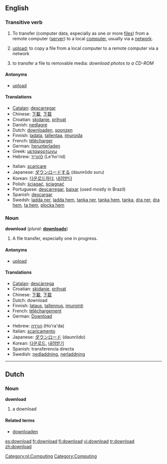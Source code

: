 {{see|Download}}
==English==

===Transitive verb===
{{conj|download|downloads|downloaded|downloaded|downloading}}

# To transfer (computer data, especially as one or more [[file|files]]) from a remote computer ([[server]]) to a local [[computer]], usually via a [[network]].
# {{italbrac|nonstandard}} [[upload]]; to copy a file from a local computer to a remote computer via a network
# {{italbrac|nonstandard}} to transfer a file to removable media: ''download photos to a CD-ROM''

====Antonyms====
*[[upload]]

====Translations====
{{top}}
*[[Catalan]]: [[descarregar]]
*Chinese: [[下載]], [[下载]]
*Croatian: [[skidanje]], [[prihvat]]
*Danish: [[nedlagre]]
*Dutch: [[downloaden]], [[sponzen]]
*Finnish: [[ladata]], [[tallentaa]], [[imuroida]] {{italbrac|slang}}
*French: [[télécharger]]
*German: [[herunterladen]]
*Greek: [[μεταφορτώνω]]
*Hebrew: [[להוריד]] (Le'ho'rid)
{{mid}}
*Italian: [[scaricare]]
*Japanese: [[ダウンロードする]] (daunrōdo suru)
*Korean: [[다운로드하다]], [[내려받다]]
*Polish: [[ściągać]], [[ściągnąć]]
*Portuguese: [[descarregar]], [[baixar]] (used mostly in Brazil)
*Spanish: [[descargar]]
*Swedsh: [[ladda ner]], [[ladda hem]], [[tanka ner]], [[tanka hem]], [[tanka]], [[dra ner]], [[dra hem]], [[ta hem]], [[plocka hem]]
{{bottom}}

===Noun===
'''download''' (''plural:'' '''[[downloads]]''')

# A file transfer, especially one in progress.

====Antonyms====
*[[upload]]

====Translations====
{{top}}
*[[Catalan]]: [[descàrrega]]
*Croatian: [[skidanje]], [[prihvat]]
*Chinese: [[下載]], [[下载]]
*Dutch: download {{m}}
*Finnish: [[lataus]], [[tallennus]], [[imurointi]] {{italbrac|slang}}
*French: [[téléchargement]] {{m}}
*German: [[Download]] {{n}}
{{mid}}
*Hebrew: [[הורדה]] (Ho'ra'da) {{f}}
*Italian: [[scaricamento]] {{m}}
*Japanese: [[ダウンロード]] (daunrōdo)
*Korean: [[다운로드]], [[내려받기]]
*Spanish: transferencia directa
*Swedish: [[nedladdning]], [[nerladdning]]
{{bottom}}

----

==Dutch==

===Noun===
'''download''' {{m}}

# a download

====Related terms====
*[[downloaden]]

[[Category:nl:Computing]]
[[Category:Computing]]

[[es:download]]
[[fr:download]]
[[fi:download]]
[[vi:download]]
[[tr:download]]
[[zh:download]]